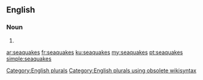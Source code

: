 ==English==

===Noun===
{{head|en}}

# {{plural of|seaquake}}

[[Category:English plurals]][[Category:English plurals using obsolete wikisyntax]]

[[ar:seaquakes]]
[[fr:seaquakes]]
[[ku:seaquakes]]
[[my:seaquakes]]
[[pt:seaquakes]]
[[simple:seaquakes]]